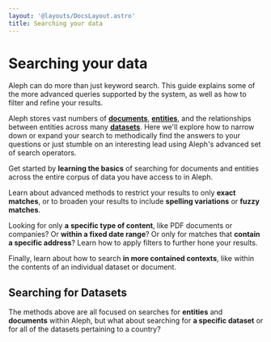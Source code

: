 ```yaml
---
layout: '@layouts/DocsLayout.astro'
title: Searching your data
---
```


# Searching your data

<p class="lead">
  Aleph can do more than just keyword search. This guide explains some of the more advanced queries supported by the system, as well as how to filter and refine your results.
</p>

Aleph stores vast numbers of [**documents**](https://docs.alephdata.org/guide/the-basics#documents), [**entities**](https://docs.alephdata.org/guide/the-basics#entities), and the relationships between entities across many [**datasets**](https://docs.alephdata.org/guide/the-basics#datasets). Here we'll explore how to narrow down or expand your search to methodically find the answers to your questions or just stumble on an interesting lead using Aleph's advanced set of search operators.

<Youtube id="Oolv25lo98w" />

Get started by **learning the basics** of searching for documents and entities across the entire corpus of data you have access to in Aleph.

<LinkCard page="/guide/search/anatomy-of-a-search" />

Learn about advanced methods to restrict your results to only **exact matches**, or to broaden your results to include **spelling variations** or **fuzzy matches**.

<LinkCard page="/guide/search/advanced-search-methods" />

Looking for only **a** **specific type of content**, like PDF documents or companies? Or **within a fixed date range**? Or only for matches that **contain a specific address**? Learn how to apply filters to further hone your results.

<LinkCard page="/guide/search/filtering-your-search-results" />

Finally, learn about how to search **in more contained contexts**, like within the contents of an individual dataset or document.

<LinkCard page="/guide/search/searching-within-other-contexts" />

## Searching for Datasets

The methods above are all focused on searches for **entities** and **documents** within Aleph, but what about searching for **a specific dataset** or for all of the datasets pertaining to a country?

<LinkCard page="/guide/search/searching-for-a-dataset" />
